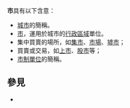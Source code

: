 '''市'''具有以下含意：

* [[城市|城市]]的簡稱。
* [[市|市]]，運用於城市的[[行政區域|行政區域]]單位。
* 集中買賣的場所，如[[集市|集市]]、[[市場|市場]]、[[墟市|墟市]]；
* 買賣或交易，如[[上市|上市]]、[[股市|股市]]等；
* [[市制|市制單位]]的簡稱。

== 參見 ==
* {{Lookfrom|市}}

{{Disambig|Cat=一字消歧義|Shi市}}